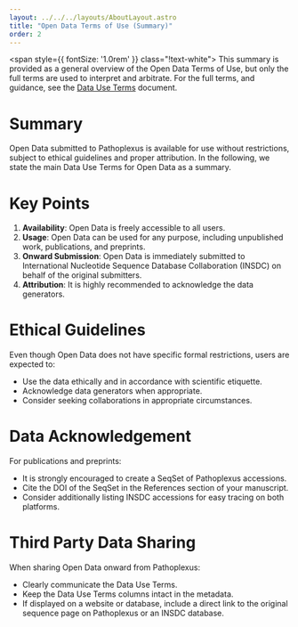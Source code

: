 ```yaml
---
layout: ../../../layouts/AboutLayout.astro
title: "Open Data Terms of Use (Summary)"
order: 2
---
```


<div class="bg-primary-500 !text-white p-3 my-4 rounded-lg max-w-md mx-auto box text-sm">

<span style={{ fontSize: '1.0rem' }} class="!text-white">
<MaterialSymbolsInfoOutline />
</span>
This summary is provided as a general overview of the Open Data Terms of Use, but only the full terms are used to interpret and arbitrate. For the full terms, and guidance, see the
<a href="/about/terms-of-use/data-use-terms" class="!text-white">Data Use Terms</a> document.
</div>

# Summary
Open Data submitted to Pathoplexus is available for use without restrictions, subject to ethical guidelines and proper attribution. In the following, we state the main Data Use Terms for Open Data as a summary.

# Key Points
1. **Availability**: Open Data is freely accessible to all users.
2. **Usage**: Open Data can be used for any purpose, including unpublished work, publications, and preprints.
3. **Onward Submission**: Open Data is immediately submitted to International Nucleotide Sequence Database Collaboration (INSDC) on behalf of the original submitters.
4. **Attribution**: It is highly recommended to acknowledge the data generators.

# Ethical Guidelines
Even though Open Data does not have specific formal restrictions, users are expected to:
- Use the data ethically and in accordance with scientific etiquette.
- Acknowledge data generators when appropriate.
- Consider seeking collaborations in appropriate circumstances.

# Data Acknowledgement
For publications and preprints:
- It is strongly encouraged to create a SeqSet of Pathoplexus accessions.
- Cite the DOI of the SeqSet in the References section of your manuscript.
- Consider additionally listing INSDC accessions for easy tracing on both platforms.

# Third Party Data Sharing
When sharing Open Data onward from Pathoplexus:
- Clearly communicate the Data Use Terms.
- Keep the Data Use Terms columns intact in the metadata.
- If displayed on a website or database, include a direct link to the original sequence page on Pathoplexus or an INSDC database.
